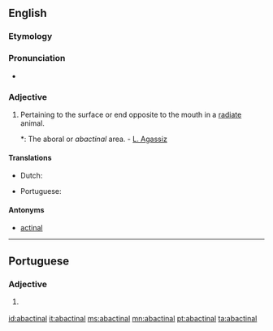 ==English==

===Etymology===
{{prefix|ab|actinal|lang=en}}

===Pronunciation===
* {{a|GenAm}} {{IPA|/æˈbæk.tə.nl̩/|/ˈæˌbæk.tə.nl̩/|/ˌæˌbækˈtaɪ.nl̩/|/ˈæˌbækˌtaɪ.nl̩/|lang=en}}

===Adjective===
{{en-adj}}

# {{context|zoology|lang=en}} Pertaining to the surface or end opposite to the mouth in a [[radiate]] animal.
#*: The aboral or ''abactinal'' area. - [[w:Louis Agassiz|L. Agassiz]]

====Translations====
{{trans-top|pertaining to the surface or end opposite to the mouth in a radiate animal}}
* Dutch: {{t|nl|abactinaal}}
{{trans-mid}}
* Portuguese: {{t+|pt|abactinal}}
{{trans-bottom}}

====Antonyms====
* [[actinal]]

----

==Portuguese==

===Adjective===
{{pt-adj|abactina|l}}

# {{lb|pt|zoology}} {{l|en|abactinal}} {{gloss|pertaining to the surface or end opposite to the mouth in a radiate animal}}

[[id:abactinal]]
[[it:abactinal]]
[[ms:abactinal]]
[[mn:abactinal]]
[[pt:abactinal]]
[[ta:abactinal]]